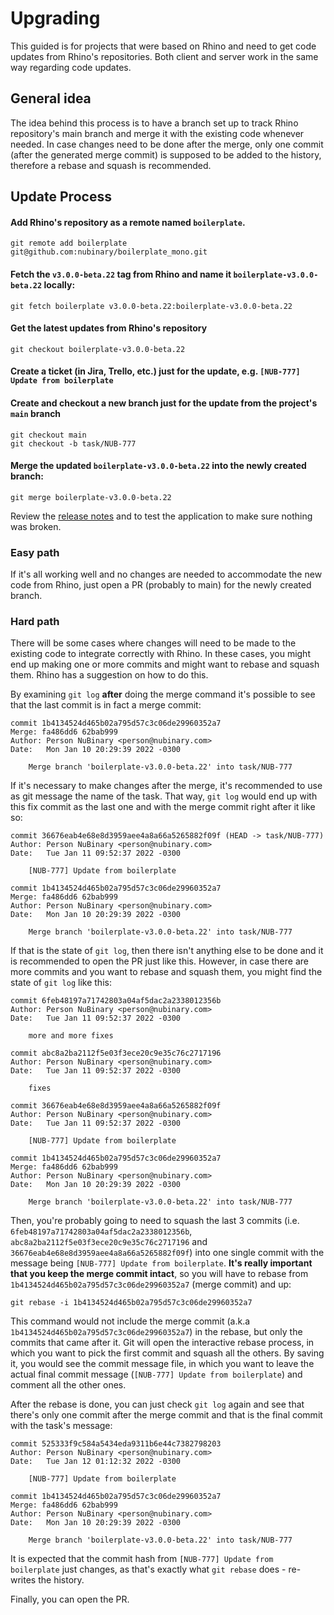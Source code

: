 # Upgrading

This guided is for projects that were based on Rhino and need to get code updates from Rhino's repositories. Both client and server work in the same way regarding code updates.

## General idea

The idea behind this process is to have a branch set up to track Rhino repository's main branch and merge it with the existing code whenever needed. In case changes need to be done after the merge, only one commit (after the generated merge commit) is supposed to be added to the history, therefore a rebase and squash is recommended.

## Update Process

#### Add Rhino's repository as a remote named `boilerplate`.

```
git remote add boilerplate git@github.com:nubinary/boilerplate_mono.git
```

#### Fetch the `v3.0.0-beta.22` tag from Rhino and name it `boilerplate-v3.0.0-beta.22` locally:

```
git fetch boilerplate v3.0.0-beta.22:boilerplate-v3.0.0-beta.22
```

#### Get the latest updates from Rhino's repository

```
git checkout boilerplate-v3.0.0-beta.22
```

#### Create a ticket (in Jira, Trello, etc.) just for the update, e.g. `[NUB-777] Update from boilerplate`

#### Create and checkout a new branch just for the update **from the project's `main` branch**

```
git checkout main
git checkout -b task/NUB-777
```

#### Merge the updated `boilerplate-v3.0.0-beta.22` into the newly created branch:

```
git merge boilerplate-v3.0.0-beta.22
```

Review the [release notes](release_notes) and to test the application to make sure nothing was broken.

### Easy path

If it's all working well and no changes are needed to accommodate the new code from Rhino, just open a PR (probably to main) for the newly created branch.

### Hard path

There will be some cases where changes will need to be made to the existing code to integrate correctly with Rhino. In these cases, you might end up making one or more commits and might want to rebase and squash them. Rhino has a suggestion on how to do this.

By examining `git log` **after** doing the merge command it's possible to see that the last commit is in fact a merge commit:

```
commit 1b4134524d465b02a795d57c3c06de29960352a7
Merge: fa486dd6 62bab999
Author: Person NuBinary <person@nubinary.com>
Date:   Mon Jan 10 20:29:39 2022 -0300

    Merge branch 'boilerplate-v3.0.0-beta.22' into task/NUB-777
```

If it's necessary to make changes after the merge, it's recommended to use as git message the name of the task. That way, `git log` would end up with this fix commit as the last one and with the merge commit right after it like so:

```
commit 36676eab4e68e8d3959aee4a8a66a5265882f09f (HEAD -> task/NUB-777)
Author: Person NuBinary <person@nubinary.com>
Date:   Tue Jan 11 09:52:37 2022 -0300

    [NUB-777] Update from boilerplate

commit 1b4134524d465b02a795d57c3c06de29960352a7
Merge: fa486dd6 62bab999
Author: Person NuBinary <person@nubinary.com>
Date:   Mon Jan 10 20:29:39 2022 -0300

    Merge branch 'boilerplate-v3.0.0-beta.22' into task/NUB-777
```

If that is the state of `git log`, then there isn't anything else to be done and it is recommended to open the PR just like this. However, in case there are more commits and you want to rebase and squash them, you might find the state of `git log` like this:

```
commit 6feb48197a71742803a04af5dac2a2338012356b
Author: Person NuBinary <person@nubinary.com>
Date:   Tue Jan 11 09:52:37 2022 -0300

    more and more fixes

commit abc8a2ba2112f5e03f3ece20c9e35c76c2717196
Author: Person NuBinary <person@nubinary.com>
Date:   Tue Jan 11 09:52:37 2022 -0300

    fixes

commit 36676eab4e68e8d3959aee4a8a66a5265882f09f
Author: Person NuBinary <person@nubinary.com>
Date:   Tue Jan 11 09:52:37 2022 -0300

    [NUB-777] Update from boilerplate

commit 1b4134524d465b02a795d57c3c06de29960352a7
Merge: fa486dd6 62bab999
Author: Person NuBinary <person@nubinary.com>
Date:   Mon Jan 10 20:29:39 2022 -0300

    Merge branch 'boilerplate-v3.0.0-beta.22' into task/NUB-777
```

Then, you're probably going to need to squash the last 3 commits (i.e. `6feb48197a71742803a04af5dac2a2338012356b`, `abc8a2ba2112f5e03f3ece20c9e35c76c2717196` and `36676eab4e68e8d3959aee4a8a66a5265882f09f`) into one single commit with the message being `[NUB-777] Update from boilerplate`. **It's really important that you keep the merge commit intact**, so you will have to rebase from `1b4134524d465b02a795d57c3c06de29960352a7` (merge commit) and up:

```
git rebase -i 1b4134524d465b02a795d57c3c06de29960352a7
```

This command would not include the merge commit (a.k.a `1b4134524d465b02a795d57c3c06de29960352a7`) in the rebase, but only the commits that came after it. Git will open the interactive rebase process, in which you want to pick the first commit and squash all the others. By saving it, you would see the commit message file, in which you want to leave the actual final commit message (`[NUB-777] Update from boilerplate`) and comment all the other ones.

After the rebase is done, you can just check `git log` again and see that there's only one commit after the merge commit and that is the final commit with the task's message:

```
commit 525333f9c584a5434eda9311b6e44c7382798203
Author: Person NuBinary <person@nubinary.com>
Date:   Tue Jan 12 01:12:32 2022 -0300

    [NUB-777] Update from boilerplate

commit 1b4134524d465b02a795d57c3c06de29960352a7
Merge: fa486dd6 62bab999
Author: Person NuBinary <person@nubinary.com>
Date:   Mon Jan 10 20:29:39 2022 -0300

    Merge branch 'boilerplate-v3.0.0-beta.22' into task/NUB-777
```

It is expected that the commit hash from `[NUB-777] Update from boilerplate` just changes, as that's exactly what `git rebase` does - re-writes the history.

Finally, you can open the PR.
